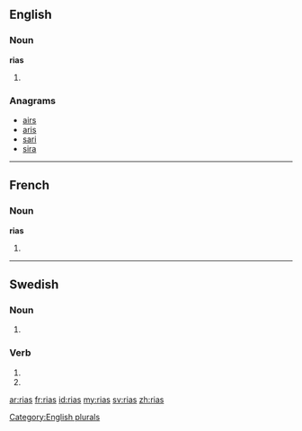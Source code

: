 ==English==

===Noun===
'''rias'''

# {{plural of|[[ria]]}}

===Anagrams===
* [[airs#English|airs]]
* [[aris#English|aris]]
* [[sari#English|sari]]
* [[sira#English|sira]]

[[Category:English plurals]]

----

==French==

===Noun===
'''rias''' {{f}}

# {{plural of|[[ria]]|lang=fr}}

----

==Swedish==

===Noun===
{{head|sv|noun form}}

# {{sv-noun-form-indef-gen|ria}}

===Verb===
{{head|sv|verb form}}

# {{sv-verb-form-inf-pass|ria}}
# {{sv-verb-form-pre-pass|ria}}

[[ar:rias]]
[[fr:rias]]
[[id:rias]]
[[my:rias]]
[[sv:rias]]
[[zh:rias]]
